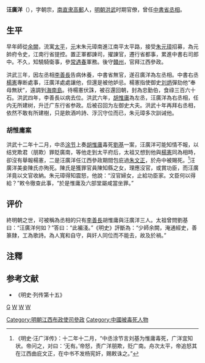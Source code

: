 {{Infobox_Person
| name =汪廣洋
|image=
|box_width=
|occupation=政治人物
|caption=
| period = 14世紀
|birth_name=
| other_names =汪朝宗
| Sex = 男
|birth_date=？
|birth_place= 明朝[[南直隶|南直隶]][[高郵|高郵]]
|death_date=1379年
|death_place=北京
| nationality =明朝
| residence = 
| party = 
| religion =  
| spouse = 
| relatives =
|education= 私塾
| past =  [[常遇春|常遇春]]參軍<br />江西參政<br />左丞相<br />海南流放<br />忠勤伯<br />右丞相<br />广东行省参政<br />左御史大夫<br />复拜右丞相
| work =
|awards=
}}

'''汪廣洋'''（{{Bd|？||1379年}}），字朝宗，[[南直隶|南直隶]][[高郵|高郵]]人，[[明朝|明朝]][[洪武|洪武]]时期官僚，曾任[[中書省|中書省]][[丞相|丞相]]。

==生平==
早年師從[[余闕|余闕]]，流寓[[太平府_(安徽省)|太平]]，[[元朝|元]]末朱元璋南進江南平太平路，接受[[朱元璋|朱元璋]]招募，為元帥府令史，江南行省提控。置正軍都諫司，擢諫官，遷行省都事，累進中書右司郎中。不久，知驍騎衛事，參[[常遇春|常遇春]]軍務。後守[[贛州|贛州]]，官拜江西參政。

洪武三年，因左丞相[[李善長|李善長]]告病休養，中書省無官，遂召廣洋為左丞相。中書右丞[[楊憲|楊憲]]專断處事，汪廣洋處處讓他，但還是被他妒忌。楊憲指使御史[[刘炳_(明朝)|刘炳]]彈劾他“奉母無狀”，遠調到[[海南島|海南島]]。待楊憲伏誅，被召還回朝，封為忠勤伯，食祿三百六十石。洪武四年，李善長以病去位。洪武六年，[[胡惟庸|胡惟庸]]為左丞，汪廣洋為右丞相，任内无所建树，升迁广东行省参政。后被召回为左御史大夫。洪武十年再拜右丞相，依然不敢有所建樹，只是飲酒吟詩、浮沉守位而已，朱元璋多次訓诫他。

===胡惟庸案===
洪武十二年十二月，中丞[[涂节|涂节]]上奏[[胡惟庸|胡惟庸]]毒死[[劉基|劉基]]一案，汪廣洋可能知情不報，以结党欺君（朋欺）罪貶廣南，等他走到太平府后，太祖又想到他與[[楊憲|楊憲]]同為相時，卻沒有舉報楊憲，二是汪廣洋任江西參政期間包庇過[[朱文正|朱文正]]，於舟中被賜死。<ref>《明史·汪广洋传》：十二年十二月，“中丞涂节言刘基为惟庸毒死，广洋宜知状。帝问之，对曰：‘无有。’帝怒，责广洋朋欺，贬广南。舟次太平，帝追怒其在江西曲庇文正，在中书不发杨宪奸，赐敕诛之。”</ref>汪廣洋美妾陳氏亦殉死。陳氏是獲罪官員陳知縣之女，理應沒官，或賞功臣，而汪廣洋竟以文官收納。朱元璋得知震怒，他說：“沒官婦女，止給功臣家。文臣何以得給？”敕令徹查此事，“於是惟庸及六部堂屬咸當坐罪。”

==评价==
終明朝之世，可被稱為丞相的只有[[李善長|李善長]]胡惟庸與汪廣洋三人。太祖曾問劉基曰：“汪廣洋何如？”答曰：“此褊淺。”《明史》評斷為：“少師余闕，淹通經史，善篆隸，工為歌詩。為人寬和自守，與奸人同位而不能去，故及於禍。”

==注釋==
{{Reflist}}

==参考文献==
{{Wikisource author}}
* 《明史·列传第十五》

{{start box}}
{{s-off}}
{{s-vacant|不詳|last=[[哈海赤|哈海赤]]<br><small>元朝達魯花赤</small>}}
{{s-title|明朝贛州府知府|1366年－1367年}}
{{s-after|[[陳璧_(元末)|陳璧]]}}
{{s-before|[[徐达|徐达]]}}
{{s-title|[[明朝|明朝]][[中書省|中書省]]右[[丞相|丞相]]|1371年－1373年}}
{{s-after|[[胡惟庸|胡惟庸]]}}
{{s-before|[[胡惟庸|胡惟庸]]}}
{{s-title|[[明朝|明朝]][[中書省|中書省]]右[[丞相|丞相]]|1377年－1379年}}
{{s-none|职位废除}}
{{end box}}

[[category:汪姓|G]]
[[category:高郵人|W]]
[[category:明朝贛州府知府|W]]
[[category:明朝丞相|W]]
[[Category:明朝江西布政使司參政|Category:明朝江西布政使司參政]]
[[Category:中國被毒死人物|Category:中國被毒死人物]]
